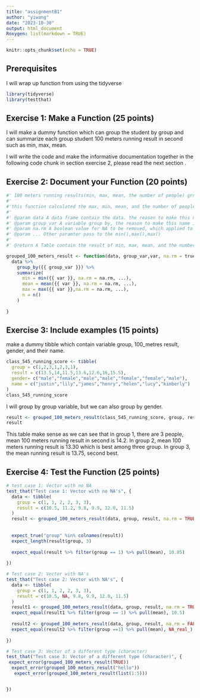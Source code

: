 ```yaml
---
title: "assignmentB1"
author: "yiwang"
date: "2023-10-30"
output: html_document
Roxygen: list(markdown = TRUE)
---
```


```r
knitr::opts_chunk$set(echo = TRUE)
```

## Prerequisites

I will wrap up function from using the tidyverse

```r
library(tidyverse)
library(testthat)
```

##  Exercise 1: Make a Function (25 points)

I will make a dummy function which can group the student by group and can summarize each group student 100 meters running result in second such as min, max, mean.

I will write the code and make the informative documentation together in the following code chunk in section exercise 2, please read the next section .

## Exercise 2: Document your Function (20 points)

```r
#' 100 meters running results(min, max, mean, the number of people) grouped by group 
#' 
#'this function calculated the max, min, mean, and the number of people in each group.
#'
#' @param data A data frame contain the data. the reason to make this name is clear to make as data or df
#' @param group_var A variable group by, the reason to make this name is the variable to be applied by group_by() tidyselection function
#' @param na.rm A boolean value for NA to be removed, which applied to function min,max, etc. default value is true. the reason to make this name is this variable was assgin to na.rm
#' @param ... Other paramter pass to the min(),max(),max()
#' 
#' @return A Table contain the result of min, max, mean, and the number of people in each group.

grouped_100_meters_result <- function(data, group_var,var, na.rm = true, ...){
  data %>% 
    group_by({{ group_var }}) %>%
    summarize(
      min = min({{ var }}, na.rm = na.rm, ...),
      mean = mean({{ var }}, na.rm = na.rm, ...),
      max = max({{ var }},na.rm = na.rm, ...),
      n = n()
    )
  
}
```

## Exercise 3: Include examples (15 points)

make a dummy tibble which contain variable group, 100_metres result, gender, and their name.

```r
class_545_running_score <- tibble(
  group = c(1,2,3,1,2,3,1),
  result = c(13.5,14,11.5,13.6,12.6,16,15.5),
  gender= c("male","female","male","male","female","female","male"),
  name = c("justin","lily","james","henry","helen","lucy","kimberly")
)
class_545_running_score
```

I will group by group variable, but we can also group by gender.

```r
result <- grouped_100_meters_result(class_545_running_score, group, result,na.rm = TRUE)
result
```

This table make sense as we can see that in group 1, there are 3 people, mean 100 meters running result in second is 14.2. In group 2, mean 100 meters running result is 13.30 which is best among three group. In group 3, the mean running result is 13.75, second best.

## Exercise 4: Test the Function (25 points)

```r
# test case 1: Vector with no NA
test_that("Test case 1: Vector with no NA's", {
  data <- tibble(
    group = c(1, 1, 2, 2, 3, 3),
    result = c(10.5, 11.2, 9.8, 9.9, 12.0, 11.5)
  )
  result <- grouped_100_meters_result(data, group, result, na.rm = TRUE)
  
 
  expect_true("group" %in% colnames(result))
  expect_length(result$group, 3)
  
  expect_equal(result %>% filter(group == 1) %>% pull(mean), 10.85)
  
})

# Test case 2: Vector with NA's
test_that("Test case 2: Vector with NA's", {
  data <- tibble(
    group = c(1, 1, 2, 2, 3, 3),
    result = c(10.5, NA, 9.8, 9.9, 12.0, 11.5)
  )
  result1 <- grouped_100_meters_result(data, group, result, na.rm = TRUE)
  expect_equal(result1 %>% filter(group == 1) %>% pull(mean), 10.5)
  
  result2 <- grouped_100_meters_result(data, group, result, na.rm = FALSE)
  expect_equal(result2 %>% filter(group ==1) %>% pull(mean), NA_real_)
 
})

# Test case 3: Vector of a different type (character)
test_that("Test case 3: Vector of a different type (character)", {
 expect_error(grouped_100_meters_result(TRUE))
  expect_error(grouped_100_meters_result("hello"))
   expect_error(grouped_100_meters_result(list(1:5)))


})


```
